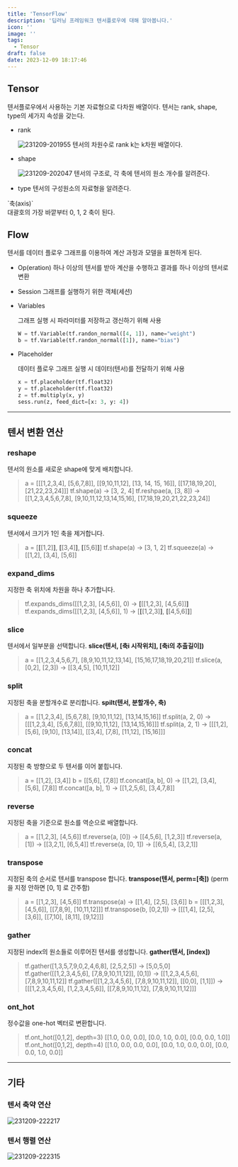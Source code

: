 ```yaml
---
title: 'TensorFlow'
description: '딥러닝 프레임워크 텐서플로우에 대해 알아봅니다.'
icon: ''
image: ''
tags:
  - Tensor
draft: false
date: 2023-12-09 18:17:46
---
```


## Tensor

텐서플로우에서 사용하는 기본 자료형으로 다차원 배열이다.
텐서는 rank, shape, type의 세가지 속성을 갖는다.

- rank

    ![231209-201955](/posts/final_04/231209-201955.png)
    텐서의 차원수로 rank k는 k차원 배열이다.

- shape

    ![231209-202047](/posts/final_04/231209-202047.png)
    텐서의 구조로, 각 축에 텐서의 원소 개수를 알려준다.

- type
  텐서의 구성원소의 자료형을 알려준다.

<tip>
  `축(axis)`
  <br />
  대괄호의 가장 바깥부터 0, 1, 2 축이 된다.
</tip>

## Flow

텐서를 데이터 플로우 그래프를 이용하여 계산 과정과 모델을 표현하게 된다.

- Op(eration)
  하나 이상의 텐서를 받아 계산을 수행하고 결과를 하나 이상의 텐서로 변환

- Session
  그래프를 실행하기 위한 객체(세션)

- Variables

    그래프 실행 시 파라미터를 저장하고 갱신하기 위해 사용
    ```python:.py
    W = tf.Variable(tf.randon_normal([4, 1]), name="weight")
    b = tf.Variable(tf.randon_normal([1]), name="bias")
    ```

- Placeholder

    데이터 플로우 그래프 실행 시 데이터(텐서)를 전달하기 위해 사용
    ```python:.py
    x = tf.placeholder(tf.float32)
    y = tf.placeholder(tf.float32)
    z = tf.multiply(x, y)
    sess.run(z, feed_dict=[x: 3, y: 4])
    ```

---

## 텐서 변환 연산

### reshape

텐서의 원소를 새로운 shape에 맞게 배치합니다.

> a = [[[1,2,3,4], [5,6,7,8]], [[9,10,11,12], [13, 14, 15, 16]], [[17,18,19,20], [21,22,23,24]]]
> tf.shape(a) &rarr; [3, 2, 4]
> tf.reshpae(a, [3, 8])
> &rarr; [[1,2,3,4,5,6,7,8], [9,10,11,12,13,14,15,16], [17,18,19,20,21,22,23,24]]

### squeeze

텐서에서 크기가 1인 축을 제거합니다.

> a = [**[**[1,2]**]**, **[**[3,4]**]**, **[**[5,6]**]**]
> tf.shape(a) &rarr; [3, 1, 2]
> tf.squeeze(a)
> &rarr; [[1,2], [3,4], [5,6]]

### expand_dims

지정한 축 위치에 차원을 하나 추가합니다.

> tf.expands_dims([[1,2,3], [4,5,6]], 0)
> &rarr; **[**[[1,2,3], [4,5,6]]**]**
> tf.expands_dims([[1,2,3], [4,5,6]], 1)
> &rarr; [**[**[1,2,3]**]**, **[**[4,5,6]**]**]

### slice

텐서에서 일부분을 선택합니다.
**slice(텐서, [축i 시작위치], [축i의 추출길이])**

> a = [[1,2,3,4,5,6,7], [8,9,10,11,12,13,14], [15,16,17,18,19,20,21]]
> tf.slice(a, [0,2], [2,3])
> &rarr; [[3,4,5], [10,11,12]]

### split

지정된 축을 분할개수로 분리합니다.
**spilt(텐서, 분할개수, 축)**

> a = [[1,2,3,4], [5,6,7,8], [9,10,11,12], [13,14,15,16]]
> tf.split(a, 2, 0)
> &rarr; [[[1,2,3,4], [5,6,7,8]], [[9,10,11,12], [13,14,15,16]]]
> tf.split(a, 2, 1)
> &rarr; [[[1,2], [5,6], [9,10], [13,14]], [[3,4], [7,8], [11,12], [15,16]]]

### concat

지정된 축 방향으로 두 텐서를 이어 붙힙니다.

> a = [[1,2], [3,4]]
> b = [[5,6], [7,8]]
> tf.concat([a, b], 0)
> &rarr; [[1,2], [3,4], [5,6], [7,8]]
> tf.concat([a, b], 1)
> &rarr; [[1,2,5,6], [3,4,7,8]]

### reverse

지정된 축을 기준으로 원소를 역순으로 배열합니다.

> a = [[1,2,3], [4,5,6]]
> tf.reverse(a, [0])
> &rarr; [[4,5,6], [1,2,3]]
> tf.reverse(a, [1])
> &rarr; [[3,2,1], [6,5,4]]
> tf.reverse(a, [0, 1])
> &rarr; [[6,5,4], [3,2,1]]

### transpose

지정된 축의 순서로 텐서를 transpose 합니다.
**transpose(텐서, perm=[축])**
(perm을 지정 안하면 [0, 1] 로 간주함)

> a = [[1,2,3], [4,5,6]]
> tf.transpose(a)
> &rarr; [[1,4], [2,5], [3,6]]
> b = [[[1,2,3], [4,5,6]], [[7,8,9], [10,11,12]]]
> tf.transpose(b, [0,2,1])
> &rarr; [[[1,4], [2,5], [3,6]], [[7,10], [8,11], [9,12]]]

### gather

지정된 index의 원소들로 이루어진 텐서를 생성합니다.
**gather(텐서, [index])**

> tf.gather([1,3,5,7,9,0,2,4,6,8], [2,5,2,5])
> &rarr; [5,0,5,0]
> tf.gather([[1,2,3,4,5,6], [7,8,9,10,11,12]], [0,1])
> &rarr; [[1,2,3,4,5,6], [7,8,9,10,11,12]]
> tf.gather([[1,2,3,4,5,6], [7,8,9,10,11,12]], [[0,0], [1,1]])
> &rarr; [[[1,2,3,4,5,6], [1,2,3,4,5,6]], [[7,8,9,10,11,12], [7,8,9,10,11,12]]]

### ont_hot

정수값을 one-hot 벡터로 변환합니다.

> tf.ont_hot([0,1,2], depth=3)
> [[1.0, 0.0, 0.0], [0.0, 1.0, 0.0], [0.0, 0.0, 1.0]]
> tf.ont_hot([0,1,2], depth=4)
> [[1.0, 0.0, 0.0, 0.0], [0.0, 1.0, 0.0, 0.0], [0.0, 0.0, 1.0, 0.0]]

---

## 기타

### 텐서 축약 연산

![231209-222217](/posts/final_04/231209-222217.png)

### 텐서 행렬 연산

![231209-222315](/posts/final_04/231209-222315.png)

